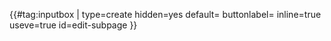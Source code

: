 <includeonly>{{#tag:inputbox |
type=create
hidden=yes
default={{{fullpagename}}}
buttonlabel={{int:atlas-pages-edit-section}}
inline=true
useve=true
id=edit-subpage
}}</includeonly>